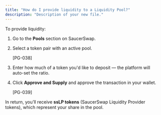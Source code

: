 ```yaml
---
title: "How do I provide liquidity to a Liquidity Pool?"
description: "Description of your new file."
---
```


To provide liquidity:

1. Go to the **Pools** section on SaucerSwap.
2. Select a token pair with an active pool.

   [PG-038]
3. Enter how much of a token you'd like to deposit — the platform will auto-set the ratio.
4. Click **Approve and Supply** and approve the transaction in your wallet.

   [PG-039]

In return, you’ll receive **ssLP tokens** (SaucerSwap Liquidity Provider tokens), which represent your share in the pool.